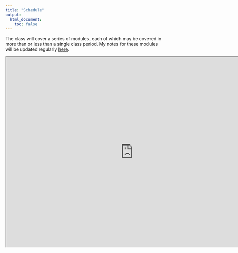 ```yaml
---
title: "Schedule"
output:
  html_document:
    toc: false
---
```


The class will cover a series of modules, each of which may be covered in more than or less than a single class period.  My notes for these modules will be updated regularly [here](http://bit.ly/DataSciSched2021).

<iframe  width="800" height="600" src="https://docs.google.com/spreadsheets/d/12Q_O4BRReHknsELnzISePesycCpfa5a8YQv1NyB1Los/edit?usp=sharing"></iframe>

